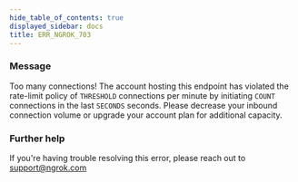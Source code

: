 ```yaml
---
hide_table_of_contents: true
displayed_sidebar: docs
title: ERR_NGROK_703
---
```


### Message

Too many connections! The account hosting this endpoint has violated the rate-limit policy of `THRESHOLD` connections per minute by initiating `COUNT` connections in the last `SECONDS` seconds. Please decrease your inbound connection volume or upgrade your account plan for additional capacity.

<ErrorDetails />

### Further help

If you're having trouble resolving this error, please reach out to [support@ngrok.com](mailto:support@ngrok.com?subject=Help%20with%20ERR_NGROK_703)
